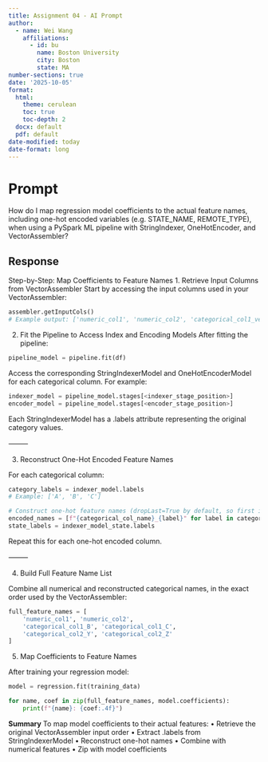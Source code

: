 ```yaml
---
title: Assignment 04 - AI Prompt
author:
  - name: Wei Wang
    affiliations:
      - id: bu
        name: Boston University
        city: Boston
        state: MA
number-sections: true
date: '2025-10-05'
format:
  html:
    theme: cerulean
    toc: true
    toc-depth: 2
  docx: default
  pdf: default  
date-modified: today
date-format: long
---
```


# Prompt
How do I map regression model coefficients to the actual feature names, including one-hot encoded variables (e.g. STATE_NAME, REMOTE_TYPE), when using a PySpark ML pipeline with StringIndexer, OneHotEncoder, and VectorAssembler?

## Response
Step-by-Step: Map Coefficients to Feature Names
1. Retrieve Input Columns from VectorAssembler
Start by accessing the input columns used in your VectorAssembler:
```python
assembler.getInputCols()
# Example output: ['numeric_col1', 'numeric_col2', 'categorical_col1_vec', 'categorical_col2_vec']
```

2. Fit the Pipeline to Access Index and Encoding Models
After fitting the pipeline:
```python
pipeline_model = pipeline.fit(df)
```

Access the corresponding StringIndexerModel and OneHotEncoderModel for each categorical column. For example:
```python
indexer_model = pipeline_model.stages[<indexer_stage_position>]
encoder_model = pipeline_model.stages[<encoder_stage_position>]
```

Each StringIndexerModel has a .labels attribute representing the original category values.

⸻

3. Reconstruct One-Hot Encoded Feature Names

For each categorical column:
```python
category_labels = indexer_model.labels
# Example: ['A', 'B', 'C']

# Construct one-hot feature names (dropLast=True by default, so first is dropped)
encoded_names = [f"{categorical_col_name}_{label}" for label in category_labels[1:]]
state_labels = indexer_model_state.labels
```

Repeat this for each one-hot encoded column.

⸻

4. Build Full Feature Name List

Combine all numerical and reconstructed categorical names, in the exact order used by the VectorAssembler:

```python
full_feature_names = [
    'numeric_col1', 'numeric_col2', 
    'categorical_col1_B', 'categorical_col1_C', 
    'categorical_col2_Y', 'categorical_col2_Z'
]
```

5. Map Coefficients to Feature Names

After training your regression model:
```python
model = regression.fit(training_data)

for name, coef in zip(full_feature_names, model.coefficients):
    print(f"{name}: {coef:.4f}")
```

**Summary**
To map model coefficients to their actual features:
	•	Retrieve the original VectorAssembler input order
	•	Extract .labels from StringIndexerModel
	•	Reconstruct one-hot names
	•	Combine with numerical features
	•	Zip with model coefficients
